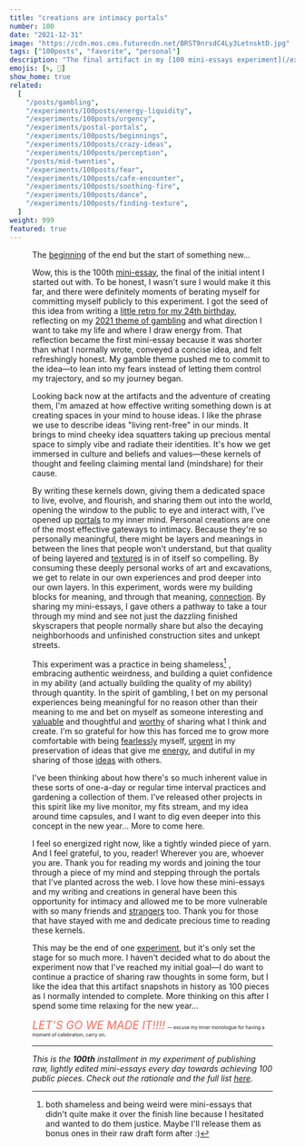 ```yaml
---
title: "creations are intimacy portals"
number: 100
date: "2021-12-31"
image: "https://cdn.mos.cms.futurecdn.net/BRST9nrsdC4Ly3LetnsktD.jpg"
tags: ["100posts", "favorite", "personal"]
description: "The final artifact in my [100 mini-essays experiment](/experiments/100posts) exploring the intimacy of creations and the value of sharing your mind with the world."
emojis: [🌀, 🌌]
show_home: true
related:
  [
    "/posts/gambling",
    "/experiments/100posts/energy-liquidity",
    "/experiments/100posts/urgency",
    "/experiments/postal-portals",
    "/experiments/100posts/beginnings",
    "/experiments/100posts/crazy-ideas",
    "/experiments/100posts/perception",
    "/posts/mid-twenties",
    "/experiments/100posts/fear",
    "/experiments/100posts/cafe-encounter",
    "/experiments/100posts/soothing-fire",
    "/experiments/100posts/dance",
    "/experiments/100posts/finding-texture",
  ]
weight: 999
featured: true
---
```



<Figure
  src="https://cdn.mos.cms.futurecdn.net/BRST9nrsdC4Ly3LetnsktD.jpg"
  class="fullWidth"
  caption="[gravity portals](https://www.livescience.com/gravity-portals-solve-dark-matter-gamma-ray-mystery.html) are cool and what I imagine these as."
/>

The [beginning](/experiments/100posts/beginnings) of the end but the start of something new...

Wow, this is the 100th [mini-essay](/experiments/100posts), the final of the initial intent I started out with. To be honest, I wasn't sure I would make it this far, and there were definitely moments of berating myself for committing myself publicly to this experiment. I got the seed of this idea from writing a [little retro for my 24th birthday](/posts/mid-twenties), reflecting on my [2021 theme of gambling](/posts/gambling) and what direction I want to take my life and where I draw energy from. That reflection became the first mini-essay because it was shorter than what I normally wrote, conveyed a concise idea, and felt refreshingly honest. My gamble theme pushed me to commit to the idea—to lean into my fears instead of letting them control my trajectory, and so my journey began.

Looking back now at the artifacts and the adventure of creating them, I'm amazed at how effective writing something down is at creating spaces in your mind to house ideas. I like the phrase we use to describe ideas "living rent-free" in our minds. It brings to mind cheeky idea squatters taking up precious mental space to simply vibe and radiate their identities. It's how we get immersed in culture and beliefs and values—these kernels of thought and feeling claiming mental land (mindshare) for their cause.

By writing these kernels down, giving them a dedicated space to live, evolve, and flourish, and sharing them out into the world, opening the window to the public to eye and interact with, I've opened up [portals](https://www.spencerchang.me/experiments/postal-portals/) to my inner mind. Personal creations are one of the most effective gateways to intimacy. Because they're so personally meaningful, there might be layers and meanings in between the lines that people won't understand, but that quality of being layered and [textured](/experiments/100posts/finding-texture) is in of itself so compelling. By consuming these deeply personal works of art and excavations, we get to relate in our own experiences and prod deeper into our own layers. In this experiment, words were my building blocks for meaning, and through that meaning, [connection](https://www.spencerchang.me/experiments/100posts/perception/). By sharing my mini-essays, I gave others a pathway to take a tour through my mind and see not just the dazzling finished skyscrapers that people normally share but also the decaying neighborhoods and unfinished construction sites and unkept streets.

This experiment was a practice in being shameless[^1] , embracing authentic weirdness, and building a quiet confidence in my ability (and actually building the quality of my ability) through quantity. In the spirit of gambling, I bet on my personal experiences being meaningful for no reason other than their meaning to me and bet on myself as someone interesting and [valuable](https://www.spencerchang.me/experiments/100posts/dance/) and thoughtful and [worthy](https://www.spencerchang.me/experiments/100posts/soothing-fire/) of sharing what I think and create. I'm so grateful for how this has forced me to grow more comfortable with being [fearlessly](https://www.spencerchang.me/experiments/100posts/fear) myself, [urgent](https://www.spencerchang.me/experiments/100posts/urgency/) in my preservation of ideas that give me [energy](https://www.spencerchang.me/experiments/100posts/energy-liquidity/), and dutiful in my sharing of those [ideas](https://www.spencerchang.me/experiments/100posts/crazy-ideas/) with others.

[^1]: both shameless and being weird were mini-essays that didn't quite make it over the finish line because I hesitated and wanted to do them justice. Maybe I'll release them as bonus ones in their raw draft form after :)

I've been thinking about how there's so much inherent value in these sorts of one-a-day or regular time interval practices and gardening a collection of them. I've released other projects in this spirit like my live monitor, my fits stream, and my idea around time capsules, and I want to dig even deeper into this concept in the new year... More to come here.

I feel so energized right now, like a tightly winded piece of yarn. And I feel grateful, to you, reader! Wherever you are, whoever you are. Thank you for reading my words and joining the tour through a piece of my mind and stepping through the portals that I've planted across the web. I love how these mini-essays and my writing and creations in general have been this opportunity for intimacy and allowed me to be more vulnerable with so many friends and [strangers](https://www.spencerchang.me/experiments/100posts/cafe-encounter/) too. Thank you for those that have stayed with me and dedicate precious time to reading these kernels.

This may be the end of one [experiment](/experiments), but it's only set the stage for so much more. I haven't decided what to do about the experiment now that I've reached my initial goal—I do want to continue a practice of sharing raw thoughts in some form, but I like the idea that this artifact snapshots in history as 100 pieces as I normally intended to complete. More thinking on this after I spend some time relaxing for the new year...

<span style="font-size: 140%; color:#ff6a5c;">*LET'S GO WE MADE IT!!!!*</span>
<span style="font-size: 60%;">
  — excuse my inner monologue for having a moment of celebration, carry on.
</span>

---

_This is the **100th** installment in my experiment of publishing raw, lightly edited mini-essays every day towards achieving 100 public pieces. Check out the rationale and the full list [here](/experiments/100posts/)_.
